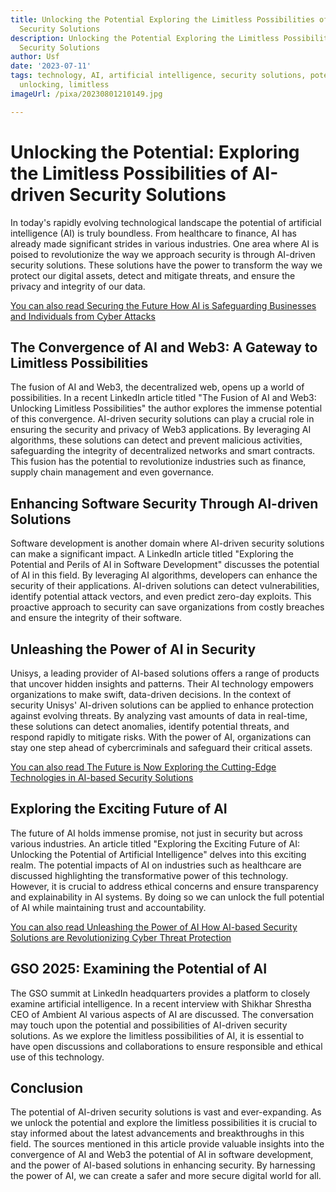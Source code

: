 ```yaml
---
title: Unlocking the Potential Exploring the Limitless Possibilities of AI-driven
  Security Solutions
description: Unlocking the Potential Exploring the Limitless Possibilities of AI-driven
  Security Solutions
author: Usf
date: '2023-07-11'
tags: technology, AI, artificial intelligence, security solutions, potential, possibilities,
  unlocking, limitless
imageUrl: /pixa/20230801210149.jpg

---
```

# Unlocking the Potential: Exploring  the Limitless Possibilities of AI-driven Security Solutions

In  today's rapidly evolving technological landscape the potential of artificial intelligence (AI) is truly boundless. From healthcare to finance, AI has already  made significant strides in various industries. One area where AI is poised to revolutionize the way we approach security is  through AI-driven security  solutions. These solutions have the power to transform the way we protect our  digital assets, detect and mitigate threats, and ensure the privacy and integrity of our data.

[You can also  read  Securing the Future How AI is Safeguarding Businesses and Individuals from Cyber Attacks](Securing%20the%20Future%20How%20AI%20is%20Safeguarding%20Businesses%20and%20Individuals%20from%20Cyber%20Attacks)


## The Convergence  of AI and Web3: A Gateway to Limitless Possibilities

The fusion of AI and Web3,  the decentralized web,  opens up a world of possibilities. In a recent LinkedIn article titled "The Fusion  of AI and Web3: Unlocking  Limitless Possibilities" the author explores the immense potential  of this convergence. AI-driven security solutions can play  a crucial role in ensuring the security and privacy of Web3 applications. By leveraging AI  algorithms,  these solutions  can detect and prevent malicious  activities, safeguarding the integrity of decentralized networks and smart  contracts. This fusion has the potential  to revolutionize industries such as finance, supply chain management and even governance.

## Enhancing Software  Security Through AI-driven Solutions

Software development is another domain where AI-driven security solutions can make a significant  impact. A LinkedIn article titled "Exploring the Potential and Perils of AI in Software Development" discusses the potential of AI in this field. By leveraging AI algorithms, developers can enhance  the security of their applications.  AI-driven solutions can detect vulnerabilities, identify potential attack vectors, and  even predict zero-day exploits. This proactive approach to security can save organizations  from costly breaches and ensure the integrity of their software.

## Unleashing the Power of AI in Security

Unisys, a leading provider of AI-based solutions offers a range of products that uncover hidden insights  and  patterns. Their AI technology empowers organizations  to make swift, data-driven decisions. In the context of security Unisys' AI-driven solutions can be  applied to enhance protection against evolving threats. By analyzing vast amounts of data in real-time, these solutions can detect anomalies, identify potential threats, and respond rapidly to mitigate risks.  With  the power of AI, organizations can stay one step ahead of cybercriminals and safeguard their critical assets.

[You can also read The Future is Now Exploring the Cutting-Edge Technologies in AI-based Security Solutions](The%20Future%20is%20Now%20Exploring%20the%20Cutting-Edge%20Technologies%20in%20AI-based%20Security%20Solutions)


## Exploring the Exciting Future of  AI

The  future of AI holds immense  promise, not just in security but across  various industries. An article titled "Exploring the Exciting Future  of AI: Unlocking  the  Potential of Artificial Intelligence" delves into this exciting realm. The potential  impacts  of AI on  industries such  as healthcare are  discussed highlighting the transformative power of  this technology. However, it is crucial  to address ethical concerns and ensure transparency and explainability in AI systems. By doing so we can unlock the full potential of AI while maintaining trust and accountability.

[You can  also read Unleashing the Power of AI How AI-based Security Solutions are Revolutionizing Cyber  Threat Protection](Unleashing%20the%20Power%20of%20AI%20How%20AI-based%20Security%20Solutions%20are%20Revolutionizing%20Cyber%20Threat%20Protection)


## GSO 2025: Examining the Potential  of AI

The GSO summit at LinkedIn headquarters provides a platform to closely examine artificial intelligence. In a recent interview with Shikhar Shrestha CEO of Ambient AI various aspects of AI are discussed. The conversation may touch upon the potential and possibilities of AI-driven security  solutions. As we explore the limitless possibilities of AI, it is essential to have open discussions and collaborations to ensure responsible and ethical use  of this technology.

## Conclusion

The potential of AI-driven  security solutions is vast and ever-expanding. As we unlock the potential and explore the limitless possibilities it is  crucial to stay informed  about the  latest  advancements and breakthroughs in this field. The sources mentioned  in this article provide valuable insights  into  the convergence  of AI and Web3 the potential of AI  in software development, and the power of  AI-based  solutions in enhancing security. By harnessing the power of AI, we can  create a safer and more secure  digital world for all.